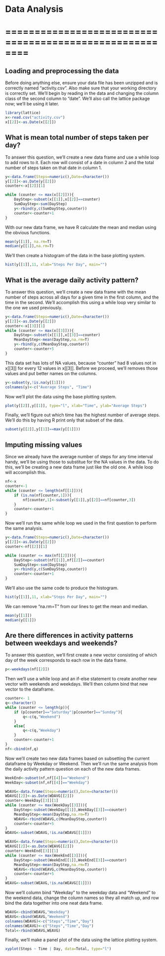 # Data Analysis
# ========================================================

## Loading and preprocessing the data

Before doing anything else, ensure your data file has been unzipped and is correctly named "activity.csv". Also make sure that your working directory is correctly set. We'll begin by reading in the data and changing the column class of the second column to "date". We'll also call the lattice package now; we'll be using it later.

```r
library(lattice)
x<-read.csv("activity.csv")
x[[2]]<-as.Date(x[[2]])
```

## What is mean total number of steps taken per day?

To answer this question, we'll create a new data frame and use a while loop to add rows to it. Each row will consist of a date in column 2 and the total number of steps taken on that date in column 1.

```r
y<-data.frame(Steps=numeric(),Date=character())
y[[2]]<-as.Date(y[[2]])
counter<-x[[2]][1]

while (counter <= max(x[[2]])){
    DayStep<-subset(x[[1]],x[[2]]==counter)
    SumDayStep<-sum(DayStep)
    y<-rbind(y,c(SumDayStep,counter))
    counter<-counter+1
}
```

With our new data frame, we have R calculate the mean and median using the obvious functions.

```r
mean(y[[1]], na.rm=T)
median(y[[1]],na.rm=T)
```

We'll then create a histogram of the data in the base plotting system.

```r
hist(y[[1]],11, xlab="Steps Per Day", main="")
```

## What is the average daily activity pattern?

To answer this question, we'll create a new data frame with the mean number of steps across all days for a given time in the first column, and the time in the second. We'll accomplish this using a while loop very similar to the one we used previously.

```r
y<-data.frame(Steps=numeric(),Date=character())
y[[2]]<-as.Date(y[[2]])
counter<-x[[3]][1]
while (counter <= max(x[[3]])){
    DayStep<-subset(x[[1]],x[[3]]==counter)
    MeanDayStep<-mean(DayStep,na.rm=T)
    y<-rbind(y,c(MeanDayStep,counter))
    counter<-counter+5
}
```

This data set has lots of NA values, because "counter" had 8 values not in x[[3]] for every 12 values in x[[3]]. Before we proceed, we'll removes those values and put better names on the columns.

```r
y<-subset(y,!is.na(y[[1]]))
colnames(y)<-c("Average Steps", "Time")
```

Now we'll plot the data using the base plotting system.

```r
plot(y[[2]],y[[1]], type="l", xlab="Time", ylab="Average Steps")
```

Finally, we'll figure out which time has the highest number of average steps. We'll do this by having R print only that subset of the data.

```r
subset(y[[2]],y[[1]]==max(y[[1]]))
```

## Imputing missing values

Since we already have the average number of steps for any time interval handy, we'll be using those to substitue for the NA values in the data. To do this, we'll be creating a new data frame just like the old one. A while loop will accomplish this.

```r
nf<-x
counter<-1
while (counter <= length(nf[[1]])){
    if (is.na(nf[counter,1])){
        nf[counter,1]<-subset(y[[1]],y[[2]]==nf[counter,3])
    }
    counter<-counter+1
}
```

Now we'll run the same while loop we used in the first question to perform the same analysis.

```r
y<-data.frame(Steps=numeric(),Date=character())
y[[2]]<-as.Date(y[[2]])
counter<-nf[[2]][1]

while (counter <= max(nf[[2]])){
    DayStep<-subset(nf[[1]],nf[[2]]==counter)
    SumDayStep<-sum(DayStep)
    y<-rbind(y,c(SumDayStep,counter))
    counter<-counter+1
}
```

We'll also use the same code to produce the histogram.

```r
hist(y[[1]],11, xlab="Steps Per Day", main="")
```

We can remove "na.rm=T" from our lines to get the mean and median.

```r
mean(y[[1]])
median(y[[1]])
```

## Are there differences in activity patterns between weekdays and weekends?

To answer this question, we'll first create a new vector consisting of which day of the week corresponds to each row in the data frame.

```r
p<-weekdays(nf[[2]])
```

Then we'll use a while loop and an if-else statement to create another new vector with weekends and weekdays. We'll then column bind that new vector to the dataframe.

```r
counter<- 1
q<-character()
while (counter <= length(p)){
    if (p[counter]=="Saturday"|p[counter]=="Sunday"){
        q<-c(q,"Weekend")
    }
    else{
        q<-c(q,"Weekday")
    }
    counter<-counter+1
}
nf<-cbind(nf,q)
```

Now we'll create two new data frames based on subsetting the current dataframe by Weekday or Weekend. Then we'll run the same analysis from the daily activity pattern question on each of the new data frames.

```r
WeekEnd<-subset(nf,nf[[4]]=="Weekend")
WeekDay<-subset(nf,nf[[4]]=="Weekday")

WDAVG<-data.frame(Steps=numeric(),Date=character())
WDAVG[[2]]<-as.Date(WDAVG[[2]])
counter<-WeekDay[[3]][1]
while (counter <= max(WeekDay[[3]])){
    DayStep<-subset(WeekDay[[1]],WeekDay[[3]]==counter)
    MeanDayStep<-mean(DayStep,na.rm=T)
    WDAVG<-rbind(WDAVG,c(MeanDayStep,counter))
    counter<-counter+5
}
WDAVG<-subset(WDAVG,!is.na(WDAVG[[1]]))

WEAVG<-data.frame(Steps=numeric(),Date=character())
WEAVG[[2]]<-as.Date(WEAVG[[2]])
counter<-WeekEnd[[3]][1]
while (counter <= max(WeekEnd[[3]])){
    DayStep<-subset(WeekEnd[[1]],WeekEnd[[3]]==counter)
    MeanDayStep<-mean(DayStep,na.rm=T)
    WEAVG<-rbind(WEAVG,c(MeanDayStep,counter))
    counter<-counter+5
}
WEAVG<-subset(WEAVG,!is.na(WEAVG[[1]]))
```

Now we'll column bind "Weekday" to the weekday data and "Weekend" to the weekend data, change the column names so they all match up, and row bind the data together into one neat data frame.

```r
WDAVG<-cbind(WDAVG,"Weekday")
WEAVG<-cbind(WEAVG,"Weekend")
colnames(WDAVG)<-c("Steps","Time","Day")
colnames(WEAVG)<-c("Steps","Time","Day")
Total<-rbind(WDAVG,WEAVG)
```

Finally, we'll make a panel plot of the data using the lattice plotting system.

```r
xyplot(Steps ~ Time | Day, data=Total, type="l")
```